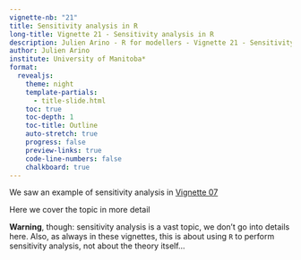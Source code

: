 ---
vignette-nb: "21"
title: Sensitivity analysis in R
long-title: Vignette 21 - Sensitivity analysis in R
description: Julien Arino - R for modellers - Vignette 21 - Sensitivity analysis in R
author: Julien Arino
institute: University of Manitoba*
format: 
  revealjs:
    theme: night    
    template-partials:
      - title-slide.html
    toc: true
    toc-depth: 1
    toc-title: Outline
    auto-stretch: true
    progress: false
    preview-links: true
    code-line-numbers: false
    chalkboard: true
---

We saw an example of sensitivity analysis in [Vignette 07](vignette-07-parLapply-and-friends.html)

Here we cover the topic in more detail

**Warning**, though: sensitivity analysis is a vast topic, we don't go into details here. Also, as always in these vignettes, this is about using `R` to perform sensitivity analysis, not about the theory itself...

